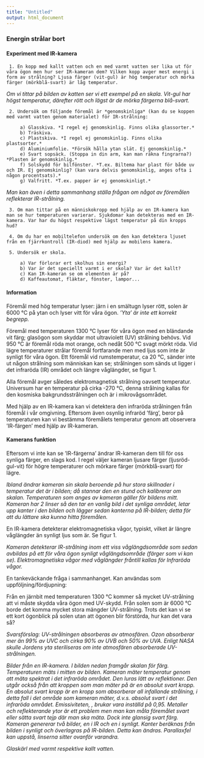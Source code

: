 ```yaml
---
title: "Untitled"
output: html_document
---
```


### Energin strålar bort



#### Experiment med IR-kamera

     1. En kopp med kallt vatten och en med varmt vatten ser lika ut för våra ögon men hur ser IR-kameran dem? Vilken kopp avger mest energi i form av strålning? Ljusa färger (vit-gul) är hög temperatur och mörka färger (mörkblå-svart) är låg temperatur.
*Om vi tittar på bilden av katten ser vi ett exempel på en skala. Vit-gul har högst temperatur, därefter rött och lägst är de mörka färgerna blå-svart.*


     2. Undersök om följande föremål är *genomskinliga* (kan du se koppen med varmt vatten genom materialet) för IR-strålning:

         a) Glasskiva. *I regel ej genomskinlig. Finns olika glassorter.*
         b) Träskiva.
         c) Plastskiva. *I regel ej genomskinlig. Finns olika plastsorter.*
         d) Aluminiumfolie. *Försök hålla ytan slät. Ej genomskinlig.*
         e) Svart sopsäck. (Stoppa in din arm, kan man räkna fingrarna?) *Plasten är genomskinlig.*
         f) Solskydd för bilfönster. *T.ex. Biltema har plast för både uv och IR. Ej genomskinlig? (kan vara delvis genomskinlig, anges ofta i någon procentsats).*
         g) Valfritt. *T.ex. papper är ej genomskinligt.*

*Man kan även i detta sammanhang ställa frågan om något av föremålen reflekterar IR-strålning.*

     3. Om man tittar på en människokropp med hjälp av en IR-kamera kan man se hur temperaturen varierar. Sjukdomar kan detekteras med en IR-kamera. Var har du högst respektive lägst temperatur på din kropps hud? 

     4. Om du har en mobiltelefon undersök om den kan detektera ljuset från en fjärrkontroll (IR-diod) med hjälp av mobilens kamera.

     5. Undersök er skola.

         a) Var förlorar ert skolhus sin energi?
         b) Var är det speciellt varmt i er skola? Var är det kallt?
         c) Kan IR-kameran se om elementen är på?
         d) Kaffeautomat, fläktar, fönster, lampor...





#### Information

Föremål med hög temperatur lyser: järn i en smältugn lyser rött, solen är 6000 °C på ytan och lyser vitt för våra ögon. *’Yta’ är inte ett korrekt begrepp.*

Föremål med temperaturen 1300 °C lyser för våra ögon med en bländande vit färg; glasögon som skyddar mot ultraviolett (UV) strålning behövs. Vid 950 °C är föremål röda mot orange, och nedåt 500 °C svagt mörkt röda. Vid lägre temperaturer strålar föremål fortfarande men med ljus som inte är synligt för våra ögon. Ett föremål vid rumstemperatur, ca 20 °C, sänder inte ut någon strålning som människan kan se; strålningen som sänds ut ligger i det infraröda (IR) området och längre våglängder, se figur 1. 

Alla föremål avger således elektromagnetisk strålning oavsett temperatur. Universum har en temperatur på cirka  -270 °C, denna strålning kallas för den kosmiska bakgrundsstrålningen och är i mikrovågsområdet.

Med hjälp av en IR-kamera kan vi detektera den infraröda strålningen från föremål i vår omgivning. Eftersom även osynlig infraröd ’färg’, beror på temperaturen kan vi bestämma föremålets temperatur genom att observera ’IR-färgen’ med hjälp av IR-kameran.

#### Kamerans funktion

Eftersom vi inte kan se ’IR-färgerna’ ändrar IR-kameran dem till för oss synliga färger, en slags kod. I regel väljer kameran ljusare färger (ljusröd-gul-vit) för högre temperaturer och mörkare färger (mörkblå-svart) för lägre. 

*Ibland ändrar kameran sin skala beroende på hur stora skillnader i temperatur det är i bilden; då stannar den en stund och kalibrerar om skalan. Temperaturen som anges av kameran gäller för bildens mitt. Kameran har 2 linser så den tar en vanlig bild i det synliga området, letar upp kanter i den bilden och lägger sedan kanterna på IR-bilden; detta för att du lättare ska kunna hitta föremålen. *

En IR-kamera detekterar elektromagnetiska vågor, typiskt, vilket är längre våglängder än synligt ljus som är. Se figur 1.

*Kameran detekterar IR-strålning inom ett viss våglängdsområde som sedan avbildas på ett för våra ögon synligt våglängdsområde (färger som vi kan se). Elektromagnetiska vågor med våglängder fråntill  kallas för Infraröda vågor.*



En tankeväckande fråga i sammanhanget. Kan användas som uppföljning/fördjupning:

Från en järnbit med temperaturen  1300 °C kommer så mycket UV-strålning att vi måste skydda våra ögon med UV-skydd. Från solen som är  6000 °C borde det komma mycket stora mängder UV-strålning. Trots det kan vi se ett kort ögonblick på solen utan att ögonen blir förstörda, hur kan det vara så?
 
*Svarsförslag: UV-strålningen absorberas av atmosfären. Ozon absorberar mer än 99% av UVC och cirka 90% av UVB och 50% av UVA. Enligt NASA skulle Jordens yta steriliseras om inte atmosfären absorberade UV-strålningen.*



*Bilder från en IR-kamera. 
I bilden nedan framgår skalan för färg. Temperaturen mäts i mitten av bilden.
Kameran mäter temperatur genom att mäta spektrat i det infraröda området. Den luras lätt av reflektioner. Den utgår också från att kroppen som man mäter på är en absolut svart kropp. En absolut svart kropp är en kropp som absorberar all infallande strålning, i detta fall i det område som kameran mäter, d.v.s. absolut svart i det infraröda området. Emissiviteten, , brukar vara inställd på 0,95.
Metaller och reflekterande ytor är ett problem men man kan måla föremålet svart eller sätta svart tejp där man ska mäta. Dock inte glansig svart färg.*
*Kameran genererar två bilder, en i IR och en i synligt. Kanter beräknas från bilden i synligt och överlagras på IR-bilden. Detta kan ändras. Parallaxfel kan uppstå, linserna sitter ovanför varandra.*



*Glaskärl med varmt respektive kallt vatten.*